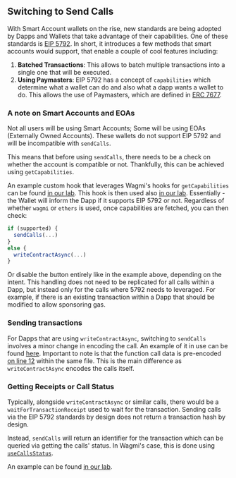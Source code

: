 ## Switching to Send Calls

With Smart Account wallets on the rise, new standards are being adopted by Dapps
and Wallets that take advantage of their capabilities. One of these standards
is [EIP 5792](https://eips.ethereum.org/EIPS/eip-5792). In short, it
introduces a few methods that smart accounts would support, that enable a couple
of cool features including:
1. **Batched Transactions**: This allows to batch multiple transactions into a
single one that will be executed. 
2. **Using Paymasters**: EIP 5792 has a concept of `capabilities` which determine
what a wallet can do and also what a dapp wants a wallet to do. This allows the
use of Paymasters, which are defined in [ERC 7677](https://eips.ethereum.org/EIPS/eip-7677). 

### A note on Smart Accounts and EOAs

Not all users will be using Smart Accounts; Some will be using EOAs (Externally
Owned Accounts). These
wallets do not support EIP 5792 and will be incompatible with `sendCalls`.

This means that before using `sendCalls`, there needs to be a check on whether
the account is compatible or not. Thankfully, this can be achieved using
`getCapabilities`. 

An example custom hook that leverages Wagmi's hooks for `getCapabilities` can be
found
[in our lab](https://github.com/reown-com/appkit/blob/main/apps/laboratory/src/hooks/useWagmiActiveCapabilities.ts#L22).
This hook is then used
also [in our lab](https://github.com/reown-com/appkit/blob/main/apps/laboratory/src/components/Wagmi/WagmiSendCallsTest.tsx#L40).
Essentially - the Wallet will inform the Dapp if it supports EIP 5792 or not.
Regardless of whether `wagmi` or `ethers` is used, once capabilities are
fetched, you can then check:

```ts
if (supported) {
  sendCalls(...)
}
else {
  writeContractAsync(...)
}
```

Or disable the button entirely like in the example above, depending on the
intent. This handling does not need to be replicated for all calls within a
Dapp, but instead only for the calls where 5792 needs to leveraged. For example,
if there is an existing transaction within a Dapp that should be modified to
allow sponsoring gas.

### Sending transactions

For Dapps that are using `writeContractAsync`, switching to `sendCalls`
involves a minor change in encoding the call. An example of it in use can be
found
[here](https://github.com/reown-com/appkit/blob/main/apps/laboratory/src/components/Wagmi/WagmiSendCallsWithPaymasterServiceTest.tsx#L137).
Important to note is that the function call data is pre-encoded
[on line 12](https://github.com/reown-com/appkit/blob/main/apps/laboratory/src/components/Wagmi/WagmiSendCallsWithPaymasterServiceTest.tsx#L12)
within the same file. This is the main difference as `writeContractAsync`
encodes the calls itself. 

### Getting Receipts or Call Status

Typically, alongside `writeContractAsync` or similar calls, there would be a
`waitForTransactionReceipt` used to wait for the transaction. Sending calls via
the EIP 5792 standards by design does not return a transaction hash by design. 

Instead, `sendCalls` will return an identifier for the transaction which can be
queried via getting the calls' status. In Wagmi's case, this is done using
[`useCallsStatus`](https://wagmi.sh/react/api/hooks/useCallsStatus#usecallsstatus).

An example can be found
[in our lab](https://github.com/reown-com/appkit/blob/main/apps/laboratory/src/components/Wagmi/WagmiGetCallsStatusTest.tsx#L52).

